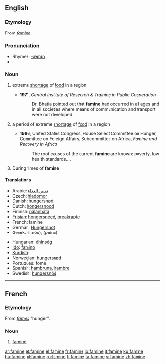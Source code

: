==English==

===Etymology===
From {{F.}} ''[[#French|famine]]''.

===Pronunciation===
*Rhymes: [[Rhymes:English:-æmɪn|-æmɪn]]
*{{audio|en-us-famine.ogg|Audio (US)}}

===Noun===
{{wikipedia}}
{{en-noun|s|-}}

# {{uncountable}} extreme [[shortage]] of [[food]] in a region
#*'''1971''', ''Central Institute of Research & Training in Public Cooperation''
#*:Dr. Bhatia pointed out that '''famine''' had occurred in all ages and in all societies where means of communication and transport were not developed.
# {{countable}} a period of extreme [[shortage]] of [[food]] in a region
#*'''1986''', United States Congress, House Select Committee on Hunger, Committee on Foreign Affairs, Subcommittee on Africa, ''Famine and Recovery in Africa''
#*:The root causes of the current '''famine''' are known: poverty, low health standards....
# During times of '''famine'''

====Translations====

{{trans-top|extreme shortage of food in a region}}
*Arabic: [[نقص الغذاء]]
*Czech: [[hladomor]] {{m}}
*Danish: [[hungersnød]] {{c}}
*Dutch: [[hongersnood]] {{m}}
*Finnish: [[nälänhätä]]
*[[Frisian]]: [[hongersneed]], [[breakrapte]]
*French: famine {{f}}
*German: [[Hungersnot]] {{f}}
*Greek: {{t|el|λιμός|m|}} (limós), {{t|el|πείνα|f|}} (peína)
{{trans-mid}}
*Hungarian: [[éhínség]]
*[[Ido]]: [[famino]]
*[[Kurdish]]: {{trad|ku|xela}} {{f}}
*Norwegian: [[hungersnød]] {{m}}
*Portugues: [[fome]] {{f}}
*Spanish: [[hambruna]], [[hambre]]
*Swedish: [[hungersnöd]]
{{trans-bottom}}

{{trans-top|a period of extreme shortage of food in a region}}
{{trans-mid}}
{{trans-bottom}}

----

==French==

===Etymology===
From {{L.}} ''[[fames]]'' "hunger".

===Noun===
{{fr-noun|f}}

# [[#Noun|famine]]

[[ar:famine]]
[[et:famine]]
[[el:famine]]
[[fr:famine]]
[[io:famine]]
[[it:famine]]
[[ku:famine]]
[[hu:famine]]
[[pl:famine]]
[[ru:famine]]
[[fi:famine]]
[[ta:famine]]
[[vi:famine]]
[[zh:famine]]